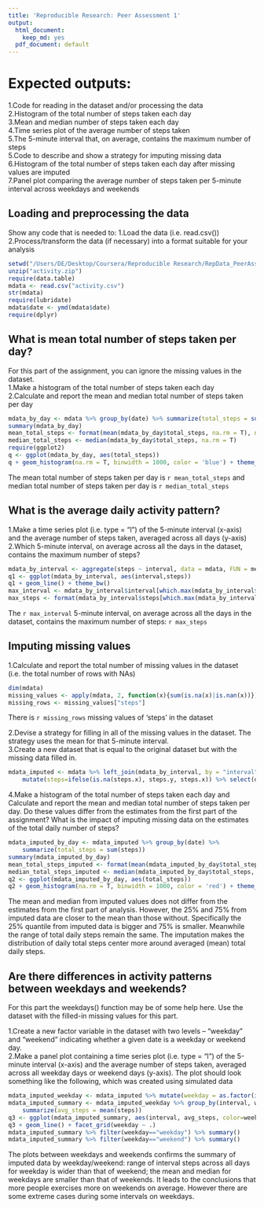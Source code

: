 ```yaml
---
title: 'Reproducible Research: Peer Assessment 1'
output:
  html_document:
    keep_md: yes
  pdf_document: default
---
```


# Expected outputs:
1.Code for reading in the dataset and/or processing the data  
2.Histogram of the total number of steps taken each day  
3.Mean and median number of steps taken each day  
4.Time series plot of the average number of steps taken  
5.The 5-minute interval that, on average, contains the maximum number of steps  
5.Code to describe and show a strategy for imputing missing data  
6.Histogram of the total number of steps taken each day after missing values are imputed  
7.Panel plot comparing the average number of steps taken per 5-minute interval across weekdays and weekends  

## Loading and preprocessing the data
Show any code that is needed to:
1.Load the data (i.e. read.csv())  
2.Process/transform the data (if necessary) into a format suitable for your analysis  
```r
setwd("/Users/DE/Desktop/Coursera/Reproducible Research/RepData_PeerAssessment1")
unzip("activity.zip")
require(data.table)
mdata <- read.csv("activity.csv")
str(mdata)
require(lubridate)
mdata$date <- ymd(mdata$date)
require(dplyr)
```

## What is mean total number of steps taken per day?
For this part of the assignment, you can ignore the missing values in the dataset.  
1.Make a histogram of the total number of steps taken each day  
2.Calculate and report the mean and median total number of steps taken per day  
```r
mdata_by_day <- mdata %>% group_by(date) %>% summarize(total_steps = sum(steps))
summary(mdata_by_day)
mean_total_steps <- format(mean(mdata_by_day$total_steps, na.rm = T), nsmall = 2)
median_total_steps <- median(mdata_by_day$total_steps, na.rm = T)
require(ggplot2)
q <- ggplot(mdata_by_day, aes(total_steps))
q + geom_histogram(na.rm = T, binwidth = 1000, color = 'blue') + theme_bw()
```

The mean total number of steps taken per day is `r mean_total_steps` 
and median total number of steps taken per day is `r median_total_steps`

## What is the average daily activity pattern?  

1.Make a time series plot (i.e. type = "l") of the 5-minute interval (x-axis) and the average number of steps taken, averaged across all days (y-axis)  
2.Which 5-minute interval, on average across all the days in the dataset, contains the maximum number of steps?  
```r
mdata_by_interval <- aggregate(steps ~ interval, data = mdata, FUN = mean)
q1 <- ggplot(mdata_by_interval, aes(interval,steps))
q1 + geom_line() + theme_bw()
max_interval <- mdata_by_interval$interval[which.max(mdata_by_interval$steps)]
max_steps <- format(mdata_by_interval$steps[which.max(mdata_by_interval$steps)], digits = 5, nsmall = 2)
```

The `r max_interval` 5-minute interval, on average across all the days in the dataset, contains the maximum number of steps: `r max_steps`

## Imputing missing values
1.Calculate and report the total number of missing values in the dataset (i.e. the total number of rows with NAs)  
```r
dim(mdata)
missing_values <- apply(mdata, 2, function(x){sum(is.na(x)|is.nan(x))})
missing_rows <- missing_values["steps"]
```

There is `r missing_rows` missing values of 'steps' in the dataset  

2.Devise a strategy for filling in all of the missing values in the dataset. The strategy uses the mean for that 5-minute interval.  
3.Create a new dataset that is equal to the original dataset but with the missing data filled in.  
```r
mdata_imputed <- mdata %>% left_join(mdata_by_interval, by = "interval") %>%
    mutate(steps=ifelse(is.na(steps.x), steps.y, steps.x)) %>% select(date, interval, steps)
```

4.Make a histogram of the total number of steps taken each day and Calculate and report the mean and median total number of steps taken per day. Do these values differ from the estimates from the first part of the assignment? What is the impact of imputing missing data on the estimates of the total daily number of steps?  
```r
mdata_imputed_by_day <- mdata_imputed %>% group_by(date) %>% 
    summarize(total_steps = sum(steps))
summary(mdata_imputed_by_day)
mean_total_steps_imputed <- format(mean(mdata_imputed_by_day$total_steps, na.rm = T), nsmall = 2)
median_total_steps_imputed <- median(mdata_imputed_by_day$total_steps, na.rm = T)
q2 <- ggplot(mdata_imputed_by_day, aes(total_steps))
q2 + geom_histogram(na.rm = T, binwidth = 1000, color = 'red') + theme_bw()
```

The mean and median from imputed values does not differ from the estimates from the first part of analysis. However, the 25% and 75% from imputed data are closer to the mean than those without. Specifically the 25% quantile from imputed data is bigger and 75% is smaller. Meanwhile the range of total daily steps remain the same. The imputation makes the distribution of daily total steps center more around averaged (mean) total daily steps. 

## Are there differences in activity patterns between weekdays and weekends?
For this part the weekdays() function may be of some help here. Use the dataset with the filled-in missing values for this part.  

1.Create a new factor variable in the dataset with two levels -- "weekday" and "weekend" indicating whether a given date is a weekday or weekend day.  
2.Make a panel plot containing a time series plot (i.e. type = "l") of the 5-minute interval (x-axis) and the average number of steps taken, averaged across all weekday days or weekend days (y-axis). The plot should look something like the following, which was created using simulated data  
```r
mdata_imputed_weekday <- mdata_imputed %>% mutate(weekday = as.factor(ifelse(weekdays(date) %in% c("Saturday", "Sunday"), "weekend", "weekday")))
mdata_imputed_summary <- mdata_imputed_weekday %>% group_by(interval, weekday) %>%
    summarize(avg_steps = mean(steps))
q3 <- ggplot(mdata_imputed_summary, aes(interval, avg_steps, color=weekday))
q3 + geom_line() + facet_grid(weekday ~ .)
mdata_imputed_summary %>% filter(weekday=="weekday") %>% summary()
mdata_imputed_summary %>% filter(weekday=="weekend") %>% summary()
```
The plots between weekdays and weekends confirms the summary of imputed data by weekday/weekend: range of interval steps across all days for weekday is wider than that of weekend; the mean and median for weekdays are smaller than that of weekends. It leads to the conclusions that more people exercises more on weekends on average. However there are some extreme cases during some intervals on weekdays.  
